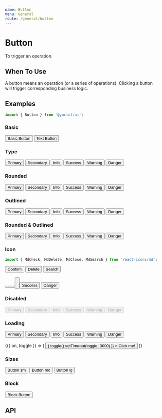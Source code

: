 ```yaml
---
name: Button
menu: General
route: /general/button
---
```





# Button

To trigger an operation.

## When To Use

A button means an operation (or a series of operations). Clicking a button will trigger corresponding business logic.

## Examples

```js
import { Button } from '@yoctol/ui';
```

### Basic

<Playground>
  <Button>Basic Button</Button>
  <Button text ml="2">Text Button</Button>
</Playground>

### Type

<Playground>
  <Button type="primary">Primary</Button>
  <Button type="secondary" ml="2">
    Secondary
  </Button>
  <Button type="info" ml="2">
    Info
  </Button>
  <Button type="success" ml="2">
    Success
  </Button>
  <Button type="warning" ml="2">
    Warning
  </Button>
  <Button type="danger" ml="2">
    Danger
  </Button>
</Playground>

### Rounded

<Playground>
  <Button type="primary" rounded>Primary</Button>
  <Button type="secondary" ml="2" rounded>
    Secondary
  </Button>
  <Button type="info" ml="2" rounded>
    Info
  </Button>
  <Button type="success" ml="2" rounded>
    Success
  </Button>
  <Button type="warning" ml="2" rounded>
    Warning
  </Button>
  <Button type="danger" ml="2" rounded>
    Danger
  </Button>
</Playground>

### Outlined

<Playground>
  <Button type="primary" outlined>Primary</Button>
  <Button type="secondary" ml="2" outlined>
    Secondary
  </Button>
  <Button type="info" ml="2" outlined>
    Info
  </Button>
  <Button type="success" ml="2" outlined>
    Success
  </Button>
  <Button type="warning" ml="2" outlined>
    Warning
  </Button>
  <Button type="danger" ml="2" outlined>
    Danger
  </Button>
</Playground>

### Rounded & Outlined

<Playground>
  <Button type="primary" rounded outlined>Primary</Button>
  <Button type="secondary" ml="2" rounded outlined>
    Secondary
  </Button>
  <Button type="info" ml="2" rounded outlined>
    Info
  </Button>
  <Button type="success" ml="2" rounded outlined>
    Success
  </Button>
  <Button type="warning" ml="2" rounded outlined>
    Warning
  </Button>
  <Button type="danger" ml="2" rounded outlined>
    Danger
  </Button>
</Playground>

### Icon

```js
import { MdCheck, MdDelete, MdClose, MdSearch } from 'react-icons/md';
```

<Playground>
  <Button type="primary" icon={MdCheck}>Confirm</Button>
  <Button type="danger" icon={MdDelete} ml="2">Delete</Button>
  <Button type="info" icon={MdSearch} ml="2">Search</Button>
  <br />
  <br />
  <Button type="primary" rounded icon={MdSearch} ml="2" />
  <Button type="danger" rounded icon={MdDelete} ml="2" />
  <Button type="info" rounded icon={MdSearch} ml="2" />
  <br />
  <br />
  <Button>
    <Icon type={MdCheck} fill="success" size="20" mr="2" />
    Success
  </Button>
  <Button ml="2">
    <Icon type={MdClose} fill="danger" size="20" mr="2" />
    Danger
  </Button>
</Playground>


### Disabled

<Playground>
  <Button type="primary" disabled>Primary</Button>
  <Button type="secondary" ml="2" disabled>
    Secondary
  </Button>
  <Button type="info" ml="2" disabled>
    Info
  </Button>
  <Button type="success" ml="2" disabled>
    Success
  </Button>
  <Button type="warning" ml="2" disabled>
    Warning
  </Button>
  <Button type="danger" ml="2" disabled>
    Danger
  </Button>
</Playground>

### Loading

<Playground>
  <Button type="primary" loading>Primary</Button>
  <Button type="secondary" ml="2" loading>
    Secondary
  </Button>
  <Button type="info" ml="2" loading>
    Info
  </Button>
  <Button type="success" ml="2" loading>
    Success
  </Button>
  <Button type="warning" ml="2" loading>
    Warning
  </Button>
  <Button type="danger" ml="2" loading>
    Danger
  </Button>
  <br />
  <br />
  <Toggle>
    {({ on, toggle }) => (
      <Button
        loading={on}
        onClick={() => {
          toggle()
          setTimeout(toggle, 3000)
        }}
      >
        Click me!
      </Button>
    )}
  </Toggle>
</Playground>

### Sizes

<Playground>
  <Button size="sm">
    Button sm
  </Button>

  <Button ml={2}>
    Button md
  </Button>

  <Button ml={2} size="lg">
    Button lg
  </Button>
</Playground>

### Block

<Playground>
  <Button block>
    Block Button
  </Button>
</Playground>

## API

<PropsTable of={Button} />
